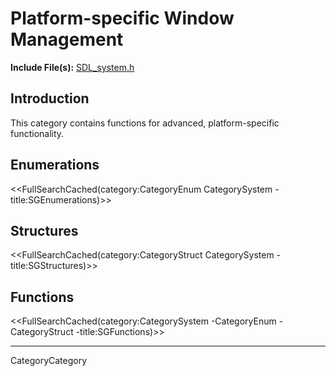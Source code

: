 <!-- #master-page:CategoryTemplate -->
<!-- #master-date:Unknown-Date -->
<!-- format wiki -->
<!-- language en -->

= Platform-specific Window Management =

'''Include File(s):'''  [http://hg.libsdl.org/SDL/file/default/include/SDL_system.h SDL_system.h]


== Introduction ==
This category contains functions for advanced, platform-specific functionality.

== Enumerations ==
<<FullSearchCached(category:CategoryEnum CategorySystem -title:SGEnumerations)>>

== Structures ==
<<FullSearchCached(category:CategoryStruct CategorySystem -title:SGStructures)>>

== Functions ==
<<FullSearchCached(category:CategorySystem -CategoryEnum -CategoryStruct -title:SGFunctions)>>

----
CategoryCategory
